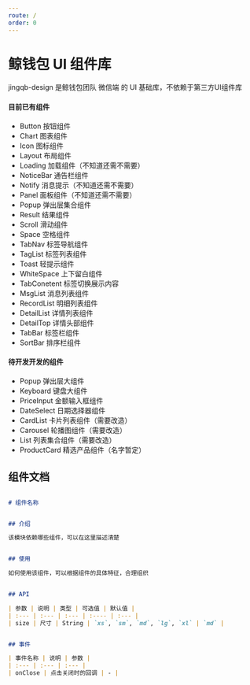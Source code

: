 ```yaml
---
route: /
order: 0
---
```



# 鲸钱包 UI 组件库
jingqb-design 是鲸钱包团队 微信端 的 UI 基础库，不依赖于第三方UI组件库


#### 目前已有组件

- Button 按钮组件
- Chart 图表组件
- Icon 图标组件
- Layout 布局组件
- Loading 加载组件（不知道还需不需要）
- NoticeBar 通告栏组件
- Notify 消息提示（不知道还需不需要）
- Panel 面板组件（不知道还需不需要）
- Popup 弹出层集合组件 
- Result 结果组件
- Scroll 滑动组件
- Space 空格组件
- TabNav 标签导航组件
- TagList 标签列表组件
- Toast 轻提示组件
- WhiteSpace 上下留白组件
- TabConetent 标签切换展示内容
- MsgList 消息列表组件
- RecordList 明细列表组件
- DetailList 详情列表组件
- DetailTop 详情头部组件
- TabBar 标签栏组件 
- SortBar 排序栏组件

#### 待开发开发的组件

- Popup 弹出层大组件
- Keyboard 键盘大组件
- PriceInput 金额输入框组件
- DateSelect 日期选择器组件
- CardList 卡片列表组件（需要改造）
- Carousel 轮播图组件（需要改造）
- List 列表集合组件（需要改造）
- ProductCard 精选产品组件（名字暂定）



## 组件文档




```markdown

# 组件名称


## 介绍

该模块依赖哪些组件，可以在这里描述清楚


## 使用

如何使用该组件，可以根据组件的具体特征，合理组织


## API

| 参数 | 说明 | 类型 | 可选值 | 默认值 |
| :--- | :--- | :--- | :---- | :--- |
| size | 尺寸 | String | `xs`, `sm`, `md`, `lg`, `xl` | `md` |


## 事件

| 事件名称 | 说明 | 参数 |
| :--- | :--- | :--- |
| onClose | 点击关闭时的回调 | - |

```
